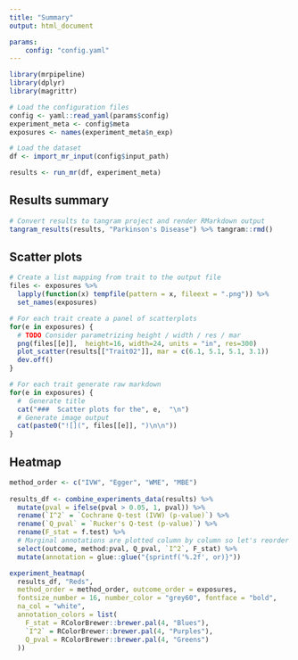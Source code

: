 ```yaml
---
title: "Summary"
output: html_document

params:
    config: "config.yaml"
---
```


```r
library(mrpipeline)
library(dplyr)
library(magrittr)
```


```r
# Load the configuration files
config <- yaml::read_yaml(params$config)
experiment_meta <- config$meta
exposures <- names(experiment_meta$n_exp)

# Load the dataset
df <- import_mr_input(config$input_path)
```

```r
results <- run_mr(df, experiment_meta)
```

## Results summary

```r
# Convert results to tangram project and render RMarkdown output
tangram_results(results, "Parkinson's Disease") %>% tangram::rmd()
```

## Scatter plots

```r
# Create a list mapping from trait to the output file
files <- exposures %>% 
  lapply(function(x) tempfile(pattern = x, fileext = ".png")) %>% 
  set_names(exposures)

# For each trait create a panel of scatterplots
for(e in exposures) {
  # TODO Consider parametrizing height / width / res / mar
  png(files[[e]],  height=16, width=24, units = "in", res=300)
  plot_scatter(results[["Trait02"]], mar = c(6.1, 5.1, 5.1, 3.1))
  dev.off()
}
```

```r
# For each trait generate raw markdown
for(e in exposures) {
  #  Generate title
  cat("###  Scatter plots for the", e,  "\n")
  # Generate image output
  cat(paste0("![](", files[[e]], ")\n\n"))
}
```

## Heatmap

```r
method_order <- c("IVW", "Egger", "WME", "MBE")
                  
results_df <- combine_experiments_data(results) %>%
  mutate(pval = ifelse(pval > 0.05, 1, pval)) %>%
  rename(`I^2` = `Cochrane Q-test (IVW) (p-value)`) %>%
  rename(`Q_pval` = `Rucker's Q-test (p-value)`) %>%
  rename(F_stat = f.test) %>%
  # Marginal annotations are plotted column by column so let's reorder here
  select(outcome, method:pval, Q_pval, `I^2`, F_stat) %>%
  mutate(annotation = glue::glue("{sprintf('%.2f', or)}"))

experiment_heatmap(
  results_df, "Reds",
  method_order = method_order, outcome_order = exposures,
  fontsize_number = 16, number_color = "grey60", fontface = "bold",
  na_col = "white",
  annotation_colors = list(
    F_stat = RColorBrewer::brewer.pal(4, "Blues"),
    `I^2` = RColorBrewer::brewer.pal(4, "Purples"),
    Q_pval = RColorBrewer::brewer.pal(4, "Greens")
  ))


```
